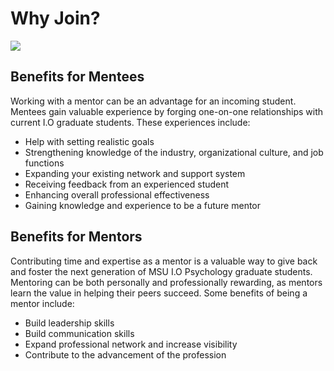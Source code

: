 
# Why Join?

![](images\why.jpeg)

## Benefits for Mentees

Working with a mentor can be an advantage for an incoming student.  Mentees gain valuable experience by forging one-on-one relationships with current I.O graduate students. These experiences include: 

* Help with setting realistic goals
* Strengthening knowledge of the industry, organizational culture, and job functions
* Expanding your existing network and support system
* Receiving feedback from an experienced student
* Enhancing overall professional effectiveness
* Gaining knowledge and experience to be a future mentor

## Benefits for Mentors

Contributing time and expertise as a mentor is a valuable way to give back and foster the next generation of MSU I.O Psychology graduate students.  Mentoring can be both personally and professionally rewarding, as mentors learn the value in helping their peers succeed. Some benefits of being a mentor include:  

* Build leadership skills
* Build communication skills
* Expand professional network and increase visibility
* Contribute to the advancement of the profession

